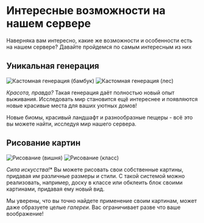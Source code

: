 # Интересные возможности на нашем сервере

Наверняка вам интересно, какие же возможности и особенности есть на нашем сервере? Давайте пройдемся по самым интересным из них

## Уникальная генерация

![Кастомная генерация (бамбук)](/assets/bamboo.png)
![Кастомная генерация (лес)](/assets/forest.png)

*Красота, правда?* Такая генерация даёт полностью новый опыт выживания. Исследовать мир становится ещё интереснее и появляются новые красивые места для ваших уютных домов!

Новые биомы, красивый ландшафт и разнообразные пещеры - всё это вы можете найти, исследуя мир нашего сервера.

## Рисование картин

![Рисование (вишня)](/assets/cherrypaint.png)
![Рисование (класс)](/assets/classroom.png)

*Сила искусства!** Вы можете рисовать свои собственные картины, придавая им различные размеры и стили. С такой системой можно реализовать, например, доску в классе или обклеить блок своими картинами, придавая ему новый вид.

Мы уверены, что вы точно найдете применение своим картинам, может даже образуете целые *галереи*. Вас ограничивает разве что ваше воображение!